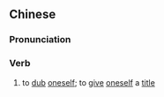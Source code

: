 {{also|自号}}
==Chinese==
{{zh-forms|s=自号}}

===Pronunciation===
{{zh-pron
|m=zìhào
|cat=v
}}

===Verb===
{{zh-verb}}

# {{lb|zh|archaic}} to [[dub]] [[oneself]]; to [[give]] [[oneself]] a [[title]]